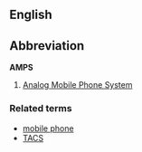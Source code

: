 ==English==
==Abbreviation==
'''AMPS'''
#[[w:Analog Mobile Phone Systemz|Analog Mobile Phone System]]

===Related terms===
*[[mobile phone]]
*[[TACS]]
